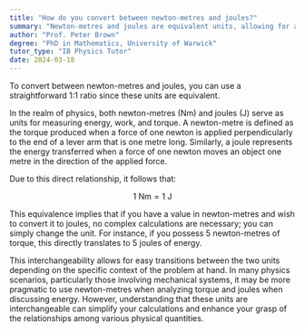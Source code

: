 ```yaml
---
title: "How do you convert between newton-metres and joules?"
summary: "Newton-metres and joules are equivalent units, allowing for a straightforward conversion using a 1:1 ratio."
author: "Prof. Peter Brown"
degree: "PhD in Mathematics, University of Warwick"
tutor_type: "IB Physics Tutor"
date: 2024-03-18
---
```


To convert between newton-metres and joules, you can use a straightforward 1:1 ratio since these units are equivalent.

In the realm of physics, both newton-metres (Nm) and joules (J) serve as units for measuring energy, work, and torque. A newton-metre is defined as the torque produced when a force of one newton is applied perpendicularly to the end of a lever arm that is one metre long. Similarly, a joule represents the energy transferred when a force of one newton moves an object one metre in the direction of the applied force.

Due to this direct relationship, it follows that:

$$
1 \text{ Nm} = 1 \text{ J}
$$

This equivalence implies that if you have a value in newton-metres and wish to convert it to joules, no complex calculations are necessary; you can simply change the unit. For instance, if you possess $5$ newton-metres of torque, this directly translates to $5$ joules of energy.

This interchangeability allows for easy transitions between the two units depending on the specific context of the problem at hand. In many physics scenarios, particularly those involving mechanical systems, it may be more pragmatic to use newton-metres when analyzing torque and joules when discussing energy. However, understanding that these units are interchangeable can simplify your calculations and enhance your grasp of the relationships among various physical quantities.
    